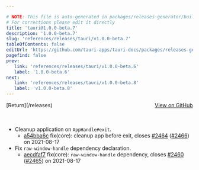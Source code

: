 ```yaml
---

# NOTE: This file is auto-generated in packages/releases-generator/build.ts
# For corrections please edit it directly
title: 'tauri@1.0.0-beta.7'
description: '1.0.0-beta.7'
slug: 'references/releases/tauri/v1.0.0-beta.7'
tableOfContents: false
editUrl: 'https://github.com/tauri-apps/tauri-docs/packages/releases-generator/build.ts'
pagefind: false
prev:
   link: 'references/releases/tauri/v1.0.0-beta.6'
   label: '1.0.0-beta.6'
next:
   link: 'references/releases/tauri/v1.0.0-beta.8'
   label: 'v1.0.0-beta.8'
---
```


			

<ReleaseSidebar slug="references/releases/tauri"  packageName="tauri" />

<div style="margin-bottom:3rem; display: flex; justify-content: space-between; align-items: center"><span>[Return](/releases)</span><span><a href="https://github.com/tauri-apps/tauri/releases/tag/tauri-v1.0.0-beta.7">View on GitHub</a></span></div>

- Cleanup application on `AppHandle#exit`.
  - [a54bba6c](https://www.github.com/tauri-apps/tauri/commit/a54bba6c868508844d68a9f4ea9f5519a2b94d09) fix(core): cleanup app before exit, closes [#2464](https://www.github.com/tauri-apps/tauri/pull/2464) ([#2466](https://www.github.com/tauri-apps/tauri/pull/2466)) on 2021-08-17
- Fix `raw-window-handle` dependency declaration.
  - [aecdfaf7](https://www.github.com/tauri-apps/tauri/commit/aecdfaf76fcf0d2820d6ce6eb7590ebe399bfa04) fix(core): `raw-window-handle` dependency, closes [#2460](https://www.github.com/tauri-apps/tauri/pull/2460) ([#2465](https://www.github.com/tauri-apps/tauri/pull/2465)) on 2021-08-17

